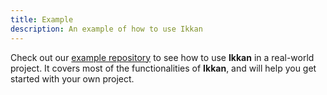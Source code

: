 ```yaml
---
title: Example
description: An example of how to use Ikkan
---
```


Check out our [example repository](https://github.com/eyusd/ikkan) to see how to use **Ikkan** in a real-world project. It covers most of the functionalities of **Ikkan**, and will help you get started with your own project.
